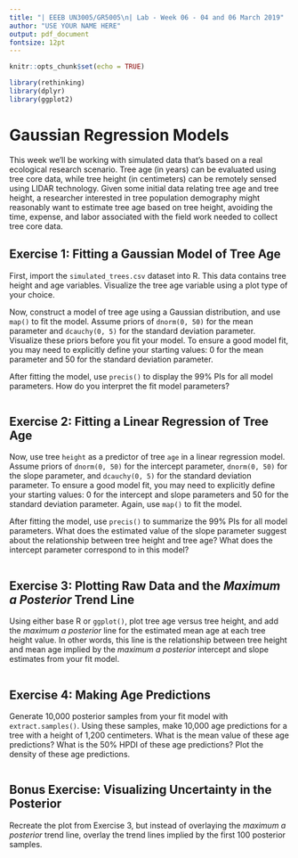 ```yaml
---
title: "| EEEB UN3005/GR5005\n| Lab - Week 06 - 04 and 06 March 2019"
author: "USE YOUR NAME HERE"
output: pdf_document
fontsize: 12pt
---
```


```r

knitr::opts_chunk$set(echo = TRUE)

library(rethinking)
library(dplyr)
library(ggplot2)
```


# Gaussian Regression Models

This week we'll be working with simulated data that's based on a real ecological research scenario. Tree age (in years) can be evaluated using tree core data, while tree height (in centimeters) can be remotely sensed using LIDAR technology. Given some initial data relating tree age and tree height, a researcher interested in tree population demography might reasonably want to estimate tree age based on tree height, avoiding the time, expense, and labor associated with the field work needed to collect tree core data.


## Exercise 1: Fitting a Gaussian Model of Tree Age

First, import the `simulated_trees.csv` dataset into R. This data contains tree height and age variables. Visualize the tree age variable using a plot type of your choice.

Now, construct a model of tree age using a Gaussian distribution, and use `map()` to fit the model. Assume priors of `dnorm(0, 50)` for the mean parameter and `dcauchy(0, 5)` for the standard deviation parameter. Visualize these priors before you fit your model. To ensure a good model fit, you may need to explicitly define your starting values: 0 for the mean parameter and 50 for the standard deviation parameter.

After fitting the model, use `precis()` to display the 99% PIs for all model parameters. How do you interpret the fit model parameters?

```r

```


## Exercise 2: Fitting a Linear Regression of Tree Age

Now, use tree `height` as a predictor of tree `age` in a linear regression model. Assume priors of `dnorm(0, 50)` for the intercept parameter, `dnorm(0, 50)` for the slope parameter, and `dcauchy(0, 5)` for the standard deviation parameter. To ensure a good model fit, you may need to explicitly define your starting values: 0 for the intercept and slope parameters and 50 for the standard deviation parameter. Again, use `map()` to fit the model.

After fitting the model, use `precis()` to summarize the 99% PIs for all model parameters. What does the estimated value of the slope parameter suggest about the relationship between tree height and tree age? What does the intercept parameter correspond to in this model?

```r

```


## Exercise 3: Plotting Raw Data and the *Maximum a Posterior* Trend Line

Using either base R or `ggplot()`, plot tree age versus tree height, and add the *maximum a posterior* line for the estimated mean age at each tree height value. In other words, this line is the relationship between tree height and mean age implied by the *maximum a posterior* intercept and slope estimates from your fit model.

```r

```


## Exercise 4: Making Age Predictions

Generate 10,000 posterior samples from your fit model with `extract.samples()`. Using these samples, make 10,000 age predictions for a tree with a height of 1,200 centimeters. What is the mean value of these age predictions? What is the 50% HPDI of these age predictions? Plot the density of these age predictions.

```r

```


## Bonus Exercise: Visualizing Uncertainty in the Posterior

Recreate the plot from Exercise 3, but instead of overlaying the *maximum a posterior* trend line, overlay the trend lines implied by the first 100 posterior samples.

```r

```
